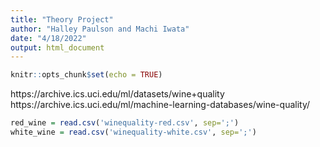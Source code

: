 ```yaml
---
title: "Theory Project"
author: "Halley Paulson and Machi Iwata"
date: "4/18/2022"
output: html_document
---
```


```r
knitr::opts_chunk$set(echo = TRUE)
```

https://archive.ics.uci.edu/ml/datasets/wine+quality
https://archive.ics.uci.edu/ml/machine-learning-databases/wine-quality/
```r
red_wine = read.csv('winequality-red.csv', sep=';')
white_wine = read.csv('winequality-white.csv', sep=';')
```

